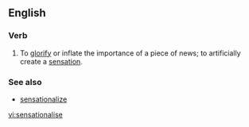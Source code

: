 ==English==

===Verb===
{{en-verb|sensationalises|sensationalising|sensationalised}}

# {{UK}} To [[glorify]] or inflate the importance of a piece of news; to artificially create a [[sensation]].

===See also===
*[[sensationalize]]

[[vi:sensationalise]]